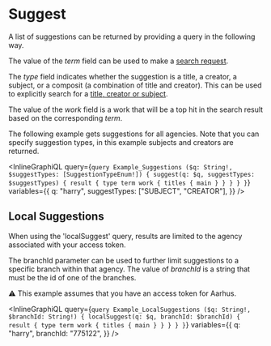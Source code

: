 # Suggest

A list of suggestions can be returned by providing a query in the following way.

The value of the _term_ field
can be used to make a [search request](#Search).

The _type_ field indicates whether
the suggestion is a title, a creator, a subject, or a composit (a combination of title and creator).
This can be used to explicitly search for a [title, creator or subject](#Search-For-Title,-Creator,-and-Subject).

The value of the _work_ field is a work that will be a top hit in the search result based
on the corresponding _term_.

The following example gets suggestions for all agencies. Note that you can specify suggestion types,
in this example subjects and creators are returned.

<InlineGraphiQL
  query={`query Example_Suggestions ($q: String!, $suggestTypes: [SuggestionTypeEnum!]) {
  suggest(q: $q, suggestTypes: $suggestTypes) {
    result {
      type
      term
      work {
        titles {
          main
        }
      }
    }
  }
}`}
  variables={{
    q: "harry",
    suggestTypes: ["SUBJECT", "CREATOR"],
  }}
/>

## Local Suggestions

When using the 'localSuggest' query, results are limited to the agency associated with your access token.

The branchId parameter can be used to further limit suggestions to a specific branch within that agency.
The value of _branchId_ is a string that must be the id of one of the branches.

⚠️ This example assumes that you have an access token for Aarhus.

<InlineGraphiQL
  query={`query Example_LocalSuggestions ($q: String!, $branchId: String!) {
  localSuggest(q: $q, branchId: $branchId) {
    result {
      type
      term
      work {
        titles {
          main
        }
      }
    }
  }
}`}
  variables={{
    q: "harry",
    branchId: "775122",
  }}
/>
